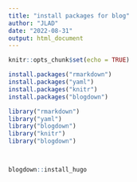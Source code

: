 ```yaml
---
title: "install packages for blog"
author: "JLAD"
date: "2022-08-31"
output: html_document
---
```


```r
knitr::opts_chunk$set(echo = TRUE)

install.packages("rmarkdown")
install.packages("yaml")
install.packages("knitr")
install.packages("blogdown")

library("rmarkdown")
library("yaml")
library("blogdown")
library("knitr")
library("blogdown")



blogdown::install_hugo



```




